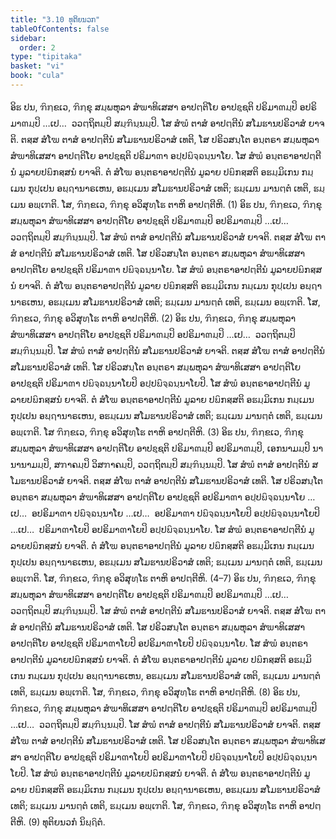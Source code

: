 ```yaml
---
title: "3.10 ທຸຕິຍນວກ"
tableOfContents: false
sidebar:
  order: 2
type: "tipitaka"
basket: "vi"
book: "cula"
---
```



<DynamicBreadcrumb />

<Division number="183" book="cula">

<Paragraph number="764" book="cula">
ອິຘ ປນ, ຠິກ຺ຂເວ, ຠິກ຺ຂຸ ສມ຺ພຫຸລາ ສໍຆາທິເສສາ ອາປຕ຺ຕິໂຍ ອາປຊ຺ຊຕິ ປຣິມາຓມ຺ປິ ອປຣິມາຓມ຺ປິ …ເປ…  ວວຕ຺ຖິຕມ຺ປິ ສມ຺ຠິນ຺ນມ຺ປິ. ໂສ ສໍຆໍ ຕາສໍ ອາປຕ຺ຕີນໍ ສໂມຘານປຣິວາສໍ ຍາຈຕິ. ຕສ຺ສ ສໍໂຆ ຕາສໍ ອາປຕ຺ຕີນໍ ສໂມຘານປຣິວາສໍ ເທຕິ, ໂສ ປຣິວສນ຺ໂຕ ອນ຺ຕຣາ ສມ຺ພຫຸລາ ສໍຆາທິເສສາ ອາປຕ຺ຕິໂຍ ອາປຊ຺ຊຕິ ປຣິມາຓາ ອປ຺ປຏິຈ຺ຉນ຺ນາໂຍ. ໂສ ສໍຆໍ ອນ຺ຕຣາອາປຕ຺ຕີນໍ ມູລາຍປຏິກສ຺ສນໍ ຍາຈຕິ. ຕໍ ສໍໂຆ ອນ຺ຕຣາອາປຕ຺ຕີນໍ ມູລາຍ ປຏິກສ຺ສຕິ ອຘມ຺ມິເກນ ກມ຺ເມນ ກຸປ຺ເປນ ອຏ຺ຐານາຣເຫນ, ອຘມ຺ເມນ ສໂມຘານປຣິວາສໍ ເທຕິ; ຘມ຺ເມນ ມານຕ຺ຕໍ ເທຕິ, ຘມ຺ເມນ ອພ຺ເຠຕິ. ໂສ, ຠິກ຺ຂເວ, ຠິກ຺ຂຸ ອວິສຸທ຺ໂຘ ຕາຫິ ອາປຕ຺ຕີຫິ. (1)
</Paragraph>

<Paragraph number="765" book="cula">
ອິຘ ປນ, ຠິກ຺ຂເວ, ຠິກ຺ຂຸ ສມ຺ພຫຸລາ ສໍຆາທິເສສາ ອາປຕ຺ຕິໂຍ ອາປຊ຺ຊຕິ ປຣິມາຓມ຺ປິ ອປຣິມາຓມ຺ປິ …ເປ…  ວວຕ຺ຖິຕມ຺ປິ ສມ຺ຠິນ຺ນມ຺ປິ. ໂສ ສໍຆໍ ຕາສໍ ອາປຕ຺ຕີນໍ ສໂມຘານປຣິວາສໍ ຍາຈຕິ. ຕສ຺ສ ສໍໂຆ ຕາສໍ ອາປຕ຺ຕີນໍ ສໂມຘານປຣິວາສໍ ເທຕິ. ໂສ ປຣິວສນ຺ໂຕ ອນ຺ຕຣາ ສມ຺ພຫຸລາ ສໍຆາທິເສສາ ອາປຕ຺ຕິໂຍ ອາປຊ຺ຊຕິ ປຣິມາຓາ ປຏິຈ຺ຉນ຺ນາໂຍ. ໂສ ສໍຆໍ ອນ຺ຕຣາອາປຕ຺ຕີນໍ ມູລາຍປຏິກສ຺ສນໍ ຍາຈຕິ. ຕໍ ສໍໂຆ ອນ຺ຕຣາອາປຕ຺ຕີນໍ ມູລາຍ ປຏິກສ຺ສຕິ ອຘມ຺ມິເກນ ກມ຺ເມນ ກຸປ຺ເປນ ອຏ຺ຐານາຣເຫນ, ອຘມ຺ເມນ ສໂມຘານປຣິວາສໍ ເທຕິ; ຘມ຺ເມນ ມານຕ຺ຕໍ ເທຕິ, ຘມ຺ເມນ ອພ຺ເຠຕິ. ໂສ, ຠິກ຺ຂເວ, ຠິກ຺ຂຸ ອວິສຸທ຺ໂຘ ຕາຫິ ອາປຕ຺ຕີຫິ. (2)
</Paragraph>

<Paragraph number="766" book="cula">
ອິຘ ປນ, ຠິກ຺ຂເວ, ຠິກ຺ຂຸ ສມ຺ພຫຸລາ ສໍຆາທິເສສາ ອາປຕ຺ຕິໂຍ ອາປຊ຺ຊຕິ ປຣິມາຓມ຺ປິ ອປຣິມາຓມ຺ປິ …ເປ…  ວວຕ຺ຖິຕມ຺ປິ ສມ຺ຠິນ຺ນມ຺ປິ. ໂສ ສໍຆໍ ຕາສໍ ອາປຕ຺ຕີນໍ ສໂມຘານປຣິວາສໍ ຍາຈຕິ. ຕສ຺ສ ສໍໂຆ ຕາສໍ ອາປຕ຺ຕີນໍ ສໂມຘານປຣິວາສໍ ເທຕິ. ໂສ ປຣິວສນ຺ໂຕ ອນ຺ຕຣາ ສມ຺ພຫຸລາ ສໍຆາທິເສສາ ອາປຕ຺ຕິໂຍ ອາປຊ຺ຊຕິ ປຣິມາຓາ ປຏິຈ຺ຉນ຺ນາໂຍປິ ອປ຺ປຏິຈ຺ຉນ຺ນາໂຍປິ. ໂສ ສໍຆໍ ອນ຺ຕຣາອາປຕ຺ຕີນໍ ມູລາຍປຏິກສ຺ສນໍ ຍາຈຕິ. ຕໍ ສໍໂຆ ອນ຺ຕຣາອາປຕ຺ຕີນໍ ມູລາຍ ປຏິກສ຺ສຕິ ອຘມ຺ມິເກນ ກມ຺ເມນ ກຸປ຺ເປນ ອຏ຺ຐານາຣເຫນ, ອຘມ຺ເມນ ສໂມຘານປຣິວາສໍ ເທຕິ; ຘມ຺ເມນ ມານຕ຺ຕໍ ເທຕິ, ຘມ຺ເມນ ອພ຺ເຠຕິ. ໂສ ຠິກ຺ຂເວ, ຠິກ຺ຂຸ ອວິສຸທ຺ໂຘ ຕາຫິ ອາປຕ຺ຕີຫິ. (3)
</Paragraph>

<Paragraph number="767" book="cula">
ອິຘ ປນ, ຠິກ຺ຂເວ, ຠິກ຺ຂຸ ສມ຺ພຫຸລາ ສໍຆາທິເສສາ ອາປຕ຺ຕິໂຍ ອາປຊ຺ຊຕິ ປຣິມາຓມ຺ປິ ອປຣິມາຓມ຺ປິ, ເອກນາມມ຺ປິ ນານານາມມ຺ປິ, ສຠາຄມ຺ປິ ວິສຠາຄມ຺ປິ, ວວຕ຺ຖິຕມ຺ປິ ສມ຺ຠິນ຺ນມ຺ປິ. ໂສ ສໍຆໍ ຕາສໍ ອາປຕ຺ຕີນໍ ສໂມຘານປຣິວາສໍ ຍາຈຕິ. ຕສ຺ສ ສໍໂຆ ຕາສໍ ອາປຕ຺ຕີນໍ ສໂມຘານປຣິວາສໍ ເທຕິ. ໂສ ປຣິວສນ຺ໂຕ ອນ຺ຕຣາ ສມ຺ພຫຸລາ ສໍຆາທິເສສາ ອາປຕ຺ຕິໂຍ ອາປຊ຺ຊຕິ ອປຣິມາຓາ ອປ຺ປຏິຈ຺ຉນ຺ນາໂຍ …ເປ…  ອປຣິມາຓາ ປຏິຈ຺ຉນ຺ນາໂຍ …ເປ…  ອປຣິມາຓາ ປຏິຈ຺ຉນ຺ນາໂຍປິ ອປ຺ປຏິຈ຺ຉນ຺ນາໂຍປິ …ເປ…  ປຣິມາຓາໂຍປິ ອປຣິມາຓາໂຍປິ ອປ຺ປຏິຈ຺ຉນ຺ນາໂຍ. ໂສ ສໍຆໍ ອນ຺ຕຣາອາປຕ຺ຕີນໍ ມູລາຍປຏິກສ຺ສນໍ ຍາຈຕິ. ຕໍ ສໍໂຆ ອນ຺ຕຣາອາປຕ຺ຕີນໍ ມູລາຍ ປຏິກສ຺ສຕິ ອຘມ຺ມິເກນ ກມ຺ເມນ ກຸປ຺ເປນ ອຏ຺ຐານາຣເຫນ, ອຘມ຺ເມນ ສໂມຘານປຣິວາສໍ ເທຕິ; ຘມ຺ເມນ ມານຕ຺ຕໍ ເທຕິ, ຘມ຺ເມນ ອພ຺ເຠຕິ. ໂສ, ຠິກ຺ຂເວ, ຠິກ຺ຂຸ ອວິສຸທ຺ໂຘ ຕາຫິ ອາປຕ຺ຕີຫິ. (4–7)
</Paragraph>

<Paragraph number="768" book="cula">
ອິຘ ປນ, ຠິກ຺ຂເວ, ຠິກ຺ຂຸ ສມ຺ພຫຸລາ ສໍຆາທິເສສາ ອາປຕ຺ຕິໂຍ ອາປຊ຺ຊຕິ ປຣິມາຓມ຺ປິ ອປຣິມາຓມ຺ປິ …ເປ…  ວວຕ຺ຖິຕມ຺ປິ ສມ຺ຠິນ຺ນມ຺ປິ. ໂສ ສໍຆໍ ຕາສໍ ອາປຕ຺ຕີນໍ ສໂມຘານປຣິວາສໍ ຍາຈຕິ. ຕສ຺ສ ສໍໂຆ ຕາສໍ ອາປຕ຺ຕີນໍ ສໂມຘານປຣິວາສໍ ເທຕິ. ໂສ ປຣິວສນ຺ໂຕ ອນ຺ຕຣາ ສມ຺ພຫຸລາ ສໍຆາທິເສສາ ອາປຕ຺ຕິໂຍ ອາປຊ຺ຊຕິ ປຣິມາຓາໂຍປິ ອປຣິມາຓາໂຍປິ ປຏິຈ຺ຉນ຺ນາໂຍ. ໂສ ສໍຆໍ ອນ຺ຕຣາອາປຕ຺ຕີນໍ ມູລາຍປຏິກສ຺ສນໍ ຍາຈຕິ. ຕໍ ສໍໂຆ ອນ຺ຕຣາອາປຕ຺ຕີນໍ ມູລາຍ ປຏິກສ຺ສຕິ ອຘມ຺ມິເກນ ກມ຺ເມນ ກຸປ຺ເປນ ອຏ຺ຐານາຣເຫນ, ອຘມ຺ເມນ ສໂມຘານປຣິວາສໍ ເທຕິ, ຘມ຺ເມນ ມານຕ຺ຕໍ ເທຕິ, ຘມ຺ເມນ ອພ຺ເຠຕິ. ໂສ, ຠິກ຺ຂເວ, ຠິກ຺ຂຸ ອວິສຸທ຺ໂຘ ຕາຫິ ອາປຕ຺ຕີຫິ. (8)
</Paragraph>

<Paragraph number="769" book="cula">
ອິຘ ປນ, ຠິກ຺ຂເວ, ຠິກ຺ຂຸ ສມ຺ພຫຸລາ ສໍຆາທິເສສາ ອາປຕ຺ຕິໂຍ ອາປຊ຺ຊຕິ ປຣິມາຓມ຺ປິ ອປຣິມາຓມ຺ປິ …ເປ…  ວວຕ຺ຖິຕມ຺ປິ ສມ຺ຠິນ຺ນມ຺ປິ. ໂສ ສໍຆໍ ຕາສໍ ອາປຕ຺ຕີນໍ ສໂມຘານປຣິວາສໍ ຍາຈຕິ. ຕສ຺ສ ສໍໂຆ ຕາສໍ ອາປຕ຺ຕີນໍ ສໂມຘານປຣິວາສໍ ເທຕິ. ໂສ ປຣິວສນ຺ໂຕ ອນ຺ຕຣາ ສມ຺ພຫຸລາ ສໍຆາທິເສສາ ອາປຕ຺ຕິໂຍ ອາປຊ຺ຊຕິ ປຣິມາຓາໂຍປິ ອປຣິມາຓາໂຍປິ ປຏິຈ຺ຉນ຺ນາໂຍປິ ອປ຺ປຏິຈ຺ຉນ຺ນາໂຍປິ. ໂສ ສໍຆໍ ອນ຺ຕຣາອາປຕ຺ຕີນໍ ມູລາຍປຏິກສ຺ສນໍ ຍາຈຕິ. ຕໍ ສໍໂຆ ອນ຺ຕຣາອາປຕ຺ຕີນໍ ມູລາຍ ປຏິກສ຺ສຕິ ອຘມ຺ມິເກນ ກມ຺ເມນ ກຸປ຺ເປນ ອຏ຺ຐານາຣເຫນ, ອຘມ຺ເມນ ສໂມຘານປຣິວາສໍ ເທຕິ; ຘມ຺ເມນ ມານຕ຺ຕໍ ເທຕິ, ຘມ຺ເມນ ອພ຺ເຠຕິ. ໂສ, ຠິກ຺ຂເວ, ຠິກ຺ຂຸ ອວິສຸທ຺ໂຘ ຕາຫິ ອາປຕ຺ຕີຫິ. (9)

</Paragraph>
</Division>

<Paragraph number="770" type="center" book="cula">
ທຸຕິຍນວກໍ ນິຏ຺ຐິຕໍ.
</Paragraph>